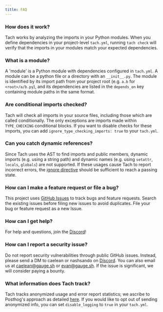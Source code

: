 ```yaml
---
title: FAQ
---
```


### How does it work?

Tach works by analyzing the imports in your Python modules.
When you define dependencies in your project-level `tach.yml`, running `tach check` will verify that the imports in your modules match your expected dependencies.

### What is a module?

A 'module' is a Python module with dependencies configured in `tach.yml`. A module can be a python file or a directory with an `__init__.py`.
The module is identified by its import path from your project root (e.g. `a.b` for `<root>/a/b.py`),
and its dependencies are listed in the `depends_on` key containing module paths in the same format.

### Are conditional imports checked?

Tach will check all imports in your source files, including those which are called conditionally.
The only exceptions are imports made within `TYPE_CHECKING` conditional blocks. If you want to disable checks for
these imports, you can add `ignore_type_checking_imports: true` to your `tach.yml`.

### Can you catch dynamic references?

Since Tach uses the AST to find imports and public members, dynamic imports (e.g. using a string path) and dynamic names (e.g. using `setattr`, `locals`, `globals`) are not supported. If these usages cause Tach to report incorrect errors, the [ignore directive](tach-ignore) should be sufficient to reach a passing state.

### How can I make a feature request or file a bug?

This project uses [GitHub Issues](https://github.com/gauge-sh/tach/issues) to track bugs and feature requests. Search the existing
issues before filing new issues to avoid duplicates. File your bug or
feature request as a new Issue.

### How can I get help?

For help and questions, join the [Discord](https://discord.gg/a58vW8dnmw)!

### How can I report a security issue?

Do not report security vulnerabilities through public GitHub issues. Instead, please send a DM to caelean or nashsando on [Discord](https://discord.gg/a58vW8dnmw). You can also email us at caelean@gauge.sh or evan@gauge.sh. If the issue is significant, we will consider paying a bounty.

### What information does Tach track?

Tach tracks anonymized usage and error report statistics; we ascribe to Posthog's approach as detailed [here](https://posthog.com/blog/open-source-telemetry-ethical).
If you would like to opt out of sending anonymized info, you can set `disable_logging` to `true` in your `tach.yml`.
